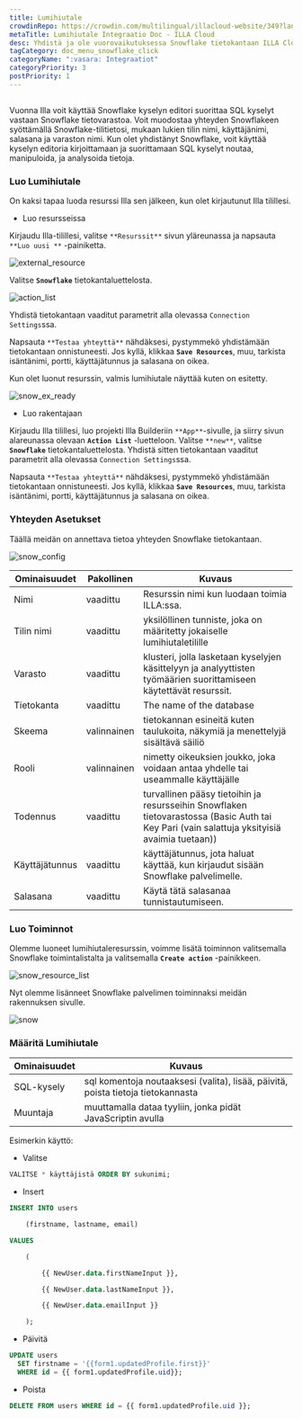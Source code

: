 ```yaml
---
title: Lumihiutale
crowdinRepo: https://crowdin.com/multilingual/illacloud-website/349?languages=fi&filter=basic&value=0
metaTitle: Lumihiutale Integraatio Doc - ILLA Cloud
desc: Yhdistä ja ole vuorovaikutuksessa Snowflake tietokantaan ILLA Cloudin avulla. Luo sovelluksia, jotka voivat kysyä, manipuloida ja visualisoida tietoa. Automatisoi ja optimoi datan työnkulku.
tagCategory: doc_menu_snowflake_click
categoryName: ":vasara: Integraatiot"
categoryPriority: 3
postPriority: 1
---
```


## <h2 hidden>Mitä lumihiutale on?</h2>

Vuonna Illa voit käyttää Snowflake kyselyn editori suorittaa SQL kyselyt vastaan Snowflake tietovarastoa. Voit muodostaa yhteyden Snowflakeen syöttämällä Snowflake-tilitietosi, mukaan lukien tilin nimi, käyttäjänimi, salasana ja varaston nimi. Kun olet yhdistänyt Snowflake, voit käyttää kyselyn editoria kirjoittamaan ja suorittamaan SQL kyselyt noutaa, manipuloida, ja analysoida tietoja.

### Luo Lumihiutale

On kaksi tapaa luoda resurssi Illa sen jälkeen, kun olet kirjautunut Illa tilillesi.

-   Luo resursseissa

Kirjaudu Illa-tilillesi, valitse `**Resurssit**` sivun yläreunassa ja napsauta `**Luo uusi **` -painiketta.

![external_resource](https://cdn.illacloud.com/official-website/img/docs/external_resource.png)

Valitse **`Snowflake`** tietokantaluettelosta.

![action_list](https://cdn.illacloud.com/official-website/img/docs/action_list.png)

Yhdistä tietokantaan vaaditut parametrit alla olevassa `Connection Settings`ssa.

Napsauta `**Testaa yhteyttä**` nähdäksesi, pystymmekö yhdistämään tietokantaan onnistuneesti. Jos kyllä, klikkaa **`Save Resources`**, muu, tarkista isäntänimi, portti, käyttäjätunnus ja salasana on oikea.

Kun olet luonut resurssin, valmis lumihiutale näyttää kuten on esitetty.

![snow_ex_ready](https://cdn.illacloud.com/official-website/img/docs/snow_ex_Ready.png)

-   Luo rakentajaan

Kirjaudu Illa tilillesi, luo projekti Illa Builderiin `**App**`-sivulle, ja siirry sivun alareunassa olevaan **`Action List`** -luetteloon. Valitse `**new**`, valitse **`Snowflake`** tietokantaluettelosta. Yhdistä sitten tietokantaan vaaditut parametrit alla olevassa `Connection Settings`ssa.

Napsauta `**Testaa yhteyttä**` nähdäksesi, pystymmekö yhdistämään tietokantaan onnistuneesti. Jos kyllä, klikkaa **`Save Resources`**, muu, tarkista isäntänimi, portti, käyttäjätunnus ja salasana on oikea.

### Yhteyden Asetukset

Täällä meidän on annettava tietoa yhteyden Snowflake tietokantaan.

![snow_config](https://cdn.illacloud.com/official-website/img/docs/snow_config.png)

| Ominaisuudet         | Pakollinen  | Kuvaus                                                                                                                                                             |
| -------------------- | ----------- | ------------------------------------------------------------------------------------------------------------------------------------------------------------------ |
| Nimi                 | vaadittu    | Resurssin nimi kun luodaan toimia ILLA:ssa.                                                                                                                        |
| Tilin nimi           | vaadittu    | yksilöllinen tunniste, joka on määritetty jokaiselle lumihiutaletilille                                                                                            |
| Varasto              | vaadittu    | klusteri, jolla lasketaan kyselyjen käsittelyyn ja analyyttisten työmäärien suorittamiseen käytettävät resurssit.                                                  |
| Tietokanta           | vaadittu    | The name of the database                                                                                                                                           |
| Skeema               | valinnainen | tietokannan esineitä kuten taulukoita, näkymiä ja menettelyjä sisältävä säiliö                                                                                     |
| Rooli                | valinnainen | nimetty oikeuksien joukko, joka voidaan antaa yhdelle tai useammalle käyttäjälle                                                                                   |
| Todennus             | vaadittu    | turvallinen pääsy tietoihin ja resursseihin Snowflaken tietovarastossa (Basic Auth tai Key Pari (vain salattuja yksityisiä avaimia tuetaan))                       |
| Käyttäjätunnus       | vaadittu    | käyttäjätunnus, jota haluat käyttää, kun kirjaudut sisään Snowflake palvelimelle.                                                                                  |
| Salasana             | vaadittu    | Käytä tätä salasanaa tunnistautumiseen.                                                                                                                            |

### Luo Toiminnot

Olemme luoneet lumihiutaleresurssin, voimme lisätä toiminnon valitsemalla Snowflake toimintalistalta ja valitsemalla **`Create action`** -painikkeen.

![snow_resource_list](https://cdn.illacloud.com/official-website/img/docs/snow_resource_list.png)

Nyt olemme lisänneet Snowflake palvelimen toiminnaksi meidän rakennuksen sivulle.

![snow](https://cdn.illacloud.com/official-website/img/docs/snow.png)

### Määritä Lumihiutale

| Ominaisuudet  | Kuvaus                                                                           |
| ------------- | -------------------------------------------------------------------------------- |
| SQL-kysely    | sql komentoja noutaaksesi (valita), lisää, päivitä, poista tietoja tietokannasta |
| Muuntaja      | muuttamalla dataa tyyliin, jonka pidät JavaScriptin avulla                       |

Esimerkin käyttö:

-   Valitse

```sql
VALITSE * käyttäjistä ORDER BY sukunimi;
```

-   Insert

```sql
INSERT INTO users

	(firstname, lastname, email)

VALUES

	(

		{{ NewUser.data.firstNameInput }},

		{{ NewUser.data.lastNameInput }},

		{{ NewUser.data.emailInput }}

	);
```

-   Päivitä

```sql
UPDATE users
  SET firstname = '{{form1.updatedProfile.first}}'
  WHERE id = {{ form1.updatedProfile.uid}};
```

-   Poista

```sql
DELETE FROM users WHERE id = {{ form1.updatedProfile.uid }};
```
